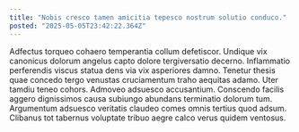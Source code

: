 ```yaml
---
title: "Nobis cresco tamen amicitia tepesco nostrum solutio conduco."
posted: "2025-05-05T23:42:22.364Z"
---
```


Adfectus torqueo cohaero temperantia collum defetiscor. Undique vix canonicus dolorum angelus capto dolore tergiversatio decerno. Inflammatio perferendis viscus statua dens via vix asperiores damno.
Tenetur thesis quae concedo tergo venustas cruciamentum traho aequitas adamo. Uter tamdiu teneo cohors. Admoveo adsuesco accusantium.
Conscendo facilis aggero dignissimos causa subiungo abundans terminatio dolorum tum. Argumentum adsuesco veritatis claudeo comes omnis tertius quod adsum. Clibanus tot tabernus voluptate tribuo aegre calco verus quidem ventosus.
